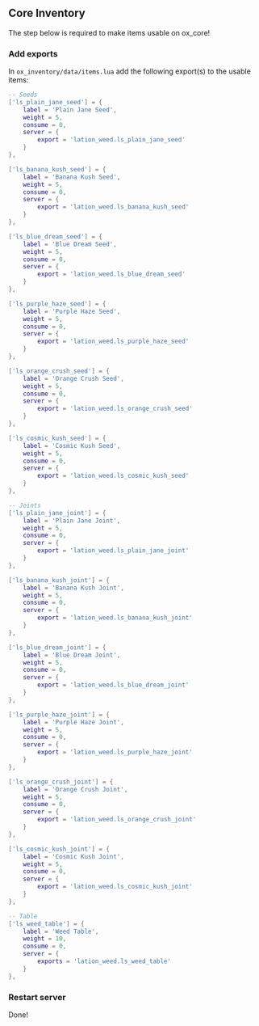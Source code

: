 
## Core Inventory

<Callout type="warning" emoji="⚠️">
    The step below is required to make items usable on ox_core!
</Callout>

<Steps>

### Add exports

In ```ox_inventory/data/items.lua``` add the following export(s) to the usable items:

```lua copy filename="ox_inventory/data/items.lua" {6-8, 15-17, 24-26, 33-35, 42-44, 51-53, 61-63, 70-72, 79-81, 88-90, 97-99, 106-108, 116-118}
-- Seeds
['ls_plain_jane_seed'] = {
    label = 'Plain Jane Seed',
    weight = 5,
    consume = 0,
    server = {
        export = 'lation_weed.ls_plain_jane_seed'
    }
},

['ls_banana_kush_seed'] = {
    label = 'Banana Kush Seed',
    weight = 5,
    consume = 0,
    server = {
        export = 'lation_weed.ls_banana_kush_seed'
    }
},

['ls_blue_dream_seed'] = {
    label = 'Blue Dream Seed',
    weight = 5,
    consume = 0,
    server = {
        export = 'lation_weed.ls_blue_dream_seed'
    }
},

['ls_purple_haze_seed'] = {
    label = 'Purple Haze Seed',
    weight = 5,
    consume = 0,
    server = {
        export = 'lation_weed.ls_purple_haze_seed'
    }
},

['ls_orange_crush_seed'] = {
    label = 'Orange Crush Seed',
    weight = 5,
    consume = 0,
    server = {
        export = 'lation_weed.ls_orange_crush_seed'
    }
},

['ls_cosmic_kush_seed'] = {
    label = 'Cosmic Kush Seed',
    weight = 5,
    consume = 0,
    server = {
        export = 'lation_weed.ls_cosmic_kush_seed'
    }
},

-- Joints
['ls_plain_jane_joint'] = {
    label = 'Plain Jane Joint',
    weight = 5,
    consume = 0,
    server = {
        export = 'lation_weed.ls_plain_jane_joint'
    }
},

['ls_banana_kush_joint'] = {
    label = 'Banana Kush Joint',
    weight = 5,
    consume = 0,
    server = {
        export = 'lation_weed.ls_banana_kush_joint'
    }
},

['ls_blue_dream_joint'] = {
    label = 'Blue Dream Joint',
    weight = 5,
    consume = 0,
    server = {
        export = 'lation_weed.ls_blue_dream_joint'
    }
},

['ls_purple_haze_joint'] = {
    label = 'Purple Haze Joint',
    weight = 5,
    consume = 0,
    server = {
        export = 'lation_weed.ls_purple_haze_joint'
    }
},

['ls_orange_crush_joint'] = {
    label = 'Orange Crush Joint',
    weight = 5,
    consume = 0,
    server = {
        export = 'lation_weed.ls_orange_crush_joint'
    }
},

['ls_cosmic_kush_joint'] = {
    label = 'Cosmic Kush Joint',
    weight = 5,
    consume = 0,
    server = {
        export = 'lation_weed.ls_cosmic_kush_joint'
    }
},

-- Table
['ls_weed_table'] = {
    label = 'Weed Table',
    weight = 10,
    consume = 0,
    server = {
        exports = 'lation_weed.ls_weed_table'
    }
},
```
 
### Restart server
Done!

</Steps>
